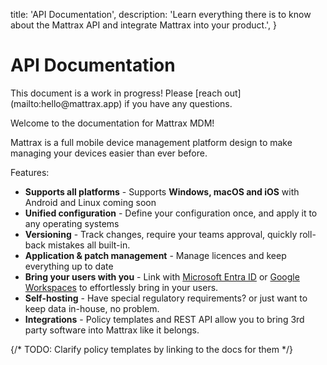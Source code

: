 
  title: 'API Documentation',
  description:
    'Learn everything there is to know about the Mattrax API and integrate Mattrax into your product.',
}


<HeroPattern />

# API Documentation

<WarningNote>
  This document is a work in progress! Please [reach out](mailto:hello@mattrax.app) if you have any questions.
</WarningNote>

Welcome to the documentation for Mattrax MDM!

Mattrax is a full mobile device management platform design to make managing your devices easier than ever before.

Features:
 - **Supports all platforms** - Supports **Windows, macOS and iOS** with Android and Linux coming soon
 - **Unified configuration** - Define your configuration once, and apply it to any operating systems
 - **Versioning** - Track changes, require your teams approval, quickly roll-back mistakes all built-in.
 - **Application & patch management** - Manage licences and keep everything up to date
 - **Bring your users with you** - Link with [Microsoft Entra ID](https://www.microsoft.com/en-us/security/business/identity-access/microsoft-entra-id) or [Google Workspaces](https://workspace.google.com/intl/en_au/) to effortlessly bring in your users.
 - **Self-hosting** - Have special regulatory requirements? or just want to keep data in-house, no problem.
 - **Integrations** - Policy templates and REST API allow you to bring 3rd party software into Mattrax like it belongs.

{/* TODO: Clarify policy templates by linking to the docs for them */}